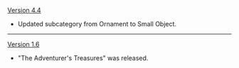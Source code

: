 {{Change History/Header}}
[[Version 4.4]]
* Updated subcategory from Ornament to Small Object.
----
[[Version 1.6]]
* "The Adventurer's Treasures" was released.